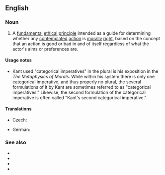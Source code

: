 ==English==
{{wikipedia}}

===Noun===
{{en-noun}}

# {{lb|en|ethics}} A [[fundamental]] [[ethical]] [[principle]] intended as a guide for determining whether any [[contemplate]]d [[action]] is [[moral]]ly [[right]], based on the concept that an action is good or bad in and of itself regardless of what the actor's aims or preferences are.

====Usage notes====
* Kant used "categorical imperatives" in the plural is his exposition in the ''The Metaphysics of Morals''. While within his system there is only one categorical imperative, and thus properly no plural, the several formulations of it by Kant are sometimes referred to as "categorical imperatives." Likewise, the second formulation of the categorical imperative is often called "Kant's second categorical imperative."

====Translations====
{{trans-top|fundamental ethical principle}}
* Czech: {{t|cs|kategorický imperativ|m}}
{{trans-mid}}
* German: {{t+|de|kategorischer Imperativ|m}}
{{trans-bottom}}

===See also===
* {{l|en|deontology}}
* {{l|en|golden rule}}
* {{l|en|moral imperative}}
* {{l|en|Ten Commandments}}
